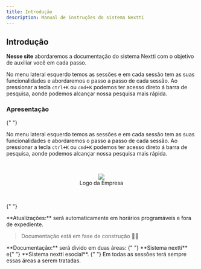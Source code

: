 ```yaml
---
title: Introdução
description: Manual de instruções do sistema Nextti
---
```


## Introdução

**Nesse site** abordaremos a documentação do sistema Nextti com o objetivo de auxiliar você em cada passo.

No menu lateral esquerdo temos as sessões e em cada sessão tem as suas funcionalidades e abordaremos o passo a passo de cada sessão.
Ao pressionar a tecla <kbd>`ctrl`+`K`</kbd> ou <kbd>`cmd`+`K`</kbd> podemos ter acesso direto á barra de pesquisa, aonde podemos alcançar nossa pesquisa mais rápida.

### Apresentação

{" "}

No menu lateral esquerdo temos as sessões e em cada sessão tem as suas funcionalidades e abordaremos o passo a passo de cada sessão.
Ao pressionar a tecla <kbd>`ctrl`+`K`</kbd> ou <kbd>`cmd`+`K`</kbd> podemos ter acesso direto á barra de pesquisa, aonde podemos alcançar nossa pesquisa mais rápida.

<br />

<center>
  <figure>
    <Image
    width={1280}
    height={250}
    objectFit="cover"
    src="https://www.nexttisistemas.com.br/assets/apresentacao/nextti.svg"
  />
    <figcaption>Logo da Empresa</figcaption>
  </figure>
</center>

<br />

{" "}

<Callout variant="info">
  **Atualizações:** será automaticamente em horários programáveis e fora de
  expediente.
  <blockquote>Documentação está em fase de construção 🚧🚧</blockquote>
</Callout>

<Callout>
  **Documentação:** será divido em duas áreas: {" "}
  **Sistema nextti** e{" "}
  **Sistema nextti esocial**. {" "}
  Em todas as sessões terá sempre essas áreas a serem tratadas.
</Callout>